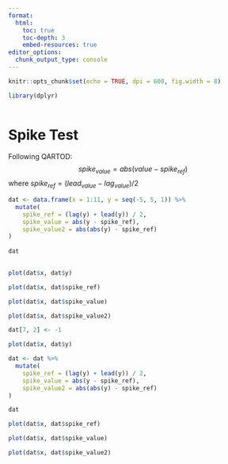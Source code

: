 ```yaml
---
format: 
  html:
    toc: true
    toc-depth: 3
    embed-resources: true
editor_options: 
  chunk_output_type: console
---
```


```r
knitr::opts_chunk$set(echo = TRUE, dpi = 600, fig.width = 8)

library(dplyr)
 
```

# Spike Test

Following QARTOD: $$spike_{value} = abs(value - spike_{ref})$$ where $spike_{ref} = (lead_{value} - lag_{value}) / 2$

```r

dat <- data.frame(x = 1:11, y = seq(-5, 5, 1)) %>% 
  mutate(
    spike_ref = (lag(y) + lead(y)) / 2,
    spike_value = abs(y - spike_ref),
    spike_value2 = abs(abs(y) - spike_ref)
)
        
dat
 
```

```r
plot(dat$x, dat$y)
```

```r
plot(dat$x, dat$spike_ref)
```

```r
plot(dat$x, dat$spike_value)
```

```r
plot(dat$x, dat$spike_value2)
```


```r
dat[7, 2] <- -1
```

```r
plot(dat$x, dat$y)
```

```r
dat <- dat %>% 
  mutate(
    spike_ref = (lag(y) + lead(y)) / 2,
    spike_value = abs(y - spike_ref),
    spike_value2 = abs(abs(y) - spike_ref)
)

dat
```

```r
plot(dat$x, dat$spike_ref)
```

```r
plot(dat$x, dat$spike_value)
```

```r
plot(dat$x, dat$spike_value2)
```





